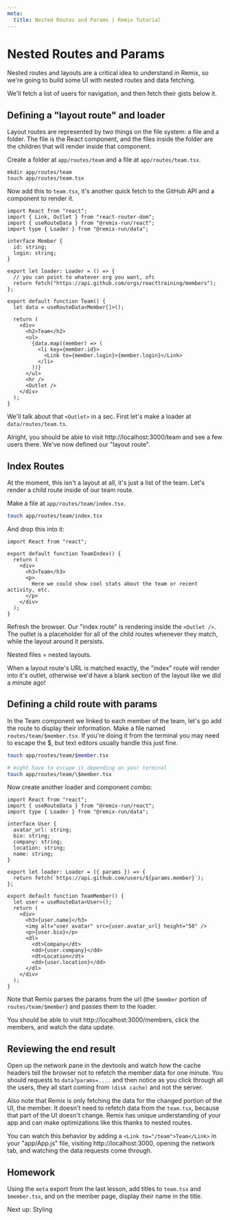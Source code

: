 ```yaml
---
meta:
  title: Nested Routes and Params | Remix Tutorial
---
```



# Nested Routes and Params

Nested routes and layouts are a critical idea to understand in Remix, so we're going to build some UI with nested routes and data fetching.

We'll fetch a list of users for navigation, and then fetch their gists below it.

## Defining a "layout route" and loader

Layout routes are represented by two things on the file system: a file and a folder. The file is the React component, and the files inside the folder are the children that will render inside that component.

Create a folder at `app/routes/team` and a file at `app/routes/team.tsx`.

```
mkdir app/routes/team
touch app/routes/team.tsx
```

Now add this to `team.tsx`, it's another quick fetch to the GitHub API and a component to render it.

```tsx
import React from "react";
import { Link, Outlet } from "react-router-dom";
import { useRouteData } from "@remix-run/react";
import type { Loader } from "@remix-run/data";

interface Member {
  id: string;
  login: string;
}

export let loader: Loader = () => {
  // you can point to whatever org you want, ofc
  return fetch("https://api.github.com/orgs/reacttraining/members");
};

export default function Team() {
  let data = useRouteData<Member[]>();

  return (
    <div>
      <h2>Team</h2>
      <ul>
        {data.map((member) => (
          <li key={member.id}>
            <Link to={member.login}>{member.login}</Link>
          </li>
        ))}
      </ul>
      <hr />
      <Outlet />
    </div>
  );
}
```

We'll talk about that `<Outlet>` in a sec. First let's make a loader at `data/routes/team.ts`.

Alright, you should be able to visit http://localhost:3000/team and see a few users there. We've now defined our "layout route".

## Index Routes

At the moment, this isn't a layout at all, it's just a list of the team. Let's render a child route inside of our team route.

Make a file at `app/routes/team/index.tsx`.

```bash
touch app/routes/team/index.tsx
```

And drop this into it:

```tsx
import React from "react";

export default function TeamIndex() {
  return (
    <div>
      <h3>Team</h3>
      <p>
        Here we could show cool stats about the team or recent activity, etc.
      </p>
    </div>
  );
}
```

Refresh the browser. Our "index route" is rendering inside the `<Outlet />`. The outlet is a placeholder for all of the child routes whenever they match, while the layout around it persists.

Nested files = nested layouts.

When a layout route's URL is matched exactly, the "index" route will render into it's outlet, otherwise we'd have a blank section of the layout like we did a minute ago!

## Defining a child route with params

In the Team component we linked to each member of the team, let's go add the route to display their information. Make a file named `routes/team/$member.tsx`. If you're doing it from the terminal you may need to escape the \$, but text editors usually handle this just fine.

```bash
touch app/routes/team/$member.tsx

# might have to escape it depending on your terminal
touch app/routes/team/\$member.tsx
```

Now create another loader and component combo:

```tsx
import React from "react";
import { useRouteData } from "@remix-run/react";
import type { Loader } from "@remix-run/data";

interface User {
  avatar_url: string;
  bio: string;
  company: string;
  location: string;
  name: string;
}

export let loader: Loader = ({ params }) => {
  return fetch(`https://api.github.com/users/${params.member}`);
};

export default function TeamMember() {
  let user = useRouteData<User>();
  return (
    <div>
      <h3>{user.name}</h3>
      <img alt="user avatar" src={user.avatar_url} height="50" />
      <p>{user.bio}</p>
      <dl>
        <dt>Company</dt>
        <dd>{user.company}</dd>
        <dt>Location</dt>
        <dd>{user.location}</dd>
      </dl>
    </div>
  );
}
```

Note that Remix parses the params from the url (the `$member` portion of `routes/team/$member`) and passes them to the loader.

You should be able to visit http://localhost:3000/members, click the members, and watch the data update.

## Reviewing the end result

Open up the network pane in the devtools and watch how the cache headers tell the browser not to refetch the member data for one minute. You should requests to `data?params=....` and then notice as you click through all the users, they all start coming from `(disk cache)` and not the server.

Also note that Remix is only fetching the data for the changed portion of the UI, the member. It doesn't need to refetch data from the `team.tsx`, because that part of the UI doesn't change. Remix has unique understanding of your app and can make optimizations like this thanks to nested routes.

You can watch this behavior by adding a `<Link to="/team">Team</Link>` in your "app/App.js" file, visiting http://localhost:3000, opening the network tab, and watching the data requests come through.

## Homework

Using the `meta` export from the last lesson, add titles to `team.tsx` and `$member.tsx`, and on the member page, display their name in the title.

<div className="next-prev-links">
  <Link className="next" to="../styling">
    Next up: Styling
  </Link>
</div>
